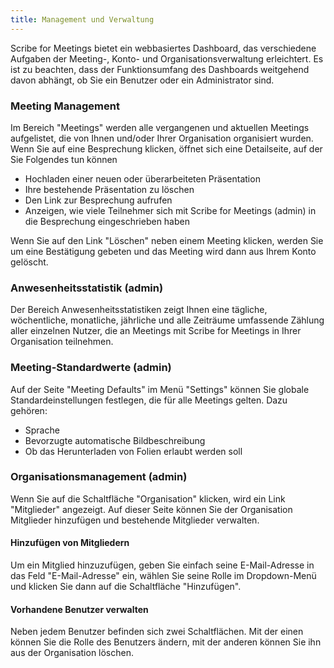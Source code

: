 ```yaml
---
title: Management und Verwaltung
---
```



Scribe for Meetings bietet ein webbasiertes Dashboard, das verschiedene Aufgaben der Meeting-, Konto- und Organisationsverwaltung erleichtert.
Es ist zu beachten, dass der Funktionsumfang des Dashboards weitgehend davon abhängt, ob Sie ein Benutzer oder ein Administrator sind.

### Meeting Management

Im Bereich "Meetings" werden alle vergangenen und aktuellen Meetings aufgelistet, die von Ihnen und/oder Ihrer Organisation organisiert wurden. Wenn Sie auf eine Besprechung klicken, öffnet sich eine Detailseite, auf der Sie Folgendes tun können
* Hochladen einer neuen oder überarbeiteten Präsentation
* Ihre bestehende Präsentation zu löschen
* Den Link zur Besprechung aufrufen
* Anzeigen, wie viele Teilnehmer sich mit Scribe for Meetings (admin) in die Besprechung eingeschrieben haben

Wenn Sie auf den Link "Löschen" neben einem Meeting klicken, werden Sie um eine Bestätigung gebeten und das Meeting wird dann aus Ihrem Konto gelöscht.

### Anwesenheitsstatistik (admin)

Der Bereich Anwesenheitsstatistiken zeigt Ihnen eine tägliche, wöchentliche, monatliche, jährliche und alle Zeiträume umfassende Zählung aller einzelnen Nutzer, die an Meetings mit Scribe for Meetings in Ihrer Organisation teilnehmen.

### Meeting-Standardwerte (admin)

Auf der Seite "Meeting Defaults" im Menü "Settings" können Sie globale Standardeinstellungen festlegen, die für alle Meetings gelten. Dazu gehören:
* Sprache
* Bevorzugte automatische Bildbeschreibung
* Ob das Herunterladen von Folien erlaubt werden soll

### Organisationsmanagement (admin)

Wenn Sie auf die Schaltfläche "Organisation" klicken, wird ein Link "Mitglieder" angezeigt. Auf dieser Seite können Sie der Organisation Mitglieder hinzufügen und bestehende Mitglieder verwalten.

#### Hinzufügen von Mitgliedern

Um ein Mitglied hinzuzufügen, geben Sie einfach seine E-Mail-Adresse in das Feld "E-Mail-Adresse" ein, wählen Sie seine Rolle im Dropdown-Menü und klicken Sie dann auf die Schaltfläche "Hinzufügen".

#### Vorhandene Benutzer verwalten

Neben jedem Benutzer befinden sich zwei Schaltflächen. Mit der einen können Sie die Rolle des Benutzers ändern, mit der anderen können Sie ihn aus der Organisation löschen.